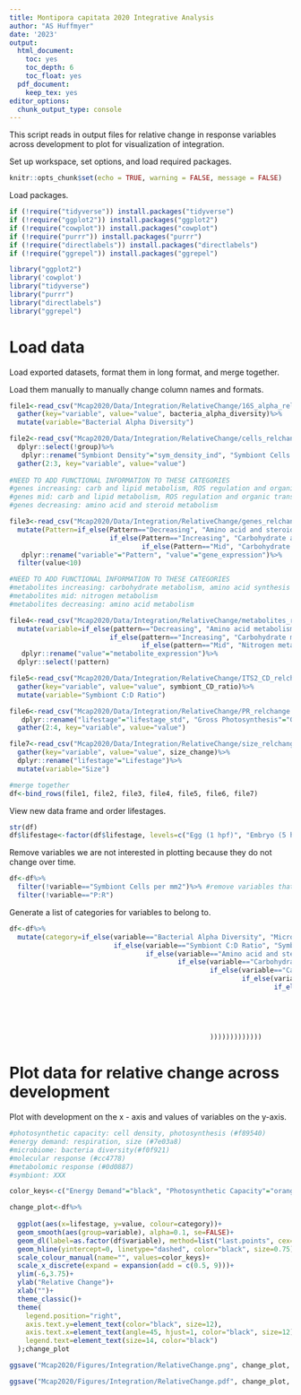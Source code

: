 ```yaml
---
title: Montipora capitata 2020 Integrative Analysis  
author: "AS Huffmyer"
date: '2023'
output:
  html_document:
    toc: yes
    toc_depth: 6
    toc_float: yes
  pdf_document:
    keep_tex: yes
editor_options: 
  chunk_output_type: console
---
```


This script reads in output files for relative change in response variables across development to plot for visualization of integration.  

Set up workspace, set options, and load required packages.    
```r
knitr::opts_chunk$set(echo = TRUE, warning = FALSE, message = FALSE)
```

Load packages.  

```r
if (!require("tidyverse")) install.packages("tidyverse")
if (!require("ggplot2")) install.packages("ggplot2")
if (!require("cowplot")) install.packages("cowplot")
if (!require("purrr")) install.packages("purrr")
if (!require("directlabels")) install.packages("directlabels")
if (!require("ggrepel")) install.packages("ggrepel")

library("ggplot2")
library('cowplot')
library("tidyverse")
library("purrr")
library("directlabels")
library("ggrepel")
```

# Load data  

Load exported datasets, format them in long format, and merge together.  

Load them manually to manually change column names and formats.  
```r
file1<-read_csv("Mcap2020/Data/Integration/RelativeChange/16S_alpha_relchange.csv")%>%
  gather(key="variable", value="value", bacteria_alpha_diversity)%>%
  mutate(variable="Bacterial Alpha Diversity")

file2<-read_csv("Mcap2020/Data/Integration/RelativeChange/cells_relchange.csv")%>%
  dplyr::select(!group)%>%
   dplyr::rename("Symbiont Density"="sym_density_ind", "Symbiont Cells per mm2"="sym_density_mm")%>%
  gather(2:3, key="variable", value="value")
  
#NEED TO ADD FUNCTIONAL INFORMATION TO THESE CATEGORIES 
#genes increasing: carb and lipid metabolism, ROS regulation and organic transport
#genes mid: carb and lipid metabolism, ROS regulation and organic transport
#genes decreasing: amino acid and steroid metabolism

file3<-read_csv("Mcap2020/Data/Integration/RelativeChange/genes_relchange.csv")%>%
  mutate(Pattern=if_else(Pattern=="Decreasing", "Amino acid and steroid metabolism", 
                         if_else(Pattern=="Increasing", "Carbohydrate and lipid metabolism, ROS regulation, organic transport", 
                                 if_else(Pattern=="Mid", "Carbohydrate and lipid metabolism, ROS regulation, transport", "NA"))))%>%
   dplyr::rename("variable"="Pattern", "value"="gene_expression")%>%
  filter(value<10)

#NEED TO ADD FUNCTIONAL INFORMATION TO THESE CATEGORIES 
#metabolites increasing: carbohydrate metabolism, amino acid synthesis
#metabolites mid: nitrogen metabolism
#metabolites decreasing: amino acid metabolism

file4<-read_csv("Mcap2020/Data/Integration/RelativeChange/metabolites_relchange.csv")%>%
  mutate(variable=if_else(pattern=="Decreasing", "Amino acid metabolism", 
                         if_else(pattern=="Increasing", "Carbohydrate metabolism, amino acid synthesis", 
                                 if_else(pattern=="Mid", "Nitrogen metabolism", "NA"))))%>%
   dplyr::rename("value"="metabolite_expression")%>%
  dplyr::select(!pattern)

file5<-read_csv("Mcap2020/Data/Integration/RelativeChange/ITS2_CD_relchange.csv")%>%
  gather(key="variable", value="value", symbiont_CD_ratio)%>%
  mutate(variable="Symbiont C:D Ratio")

file6<-read_csv("Mcap2020/Data/Integration/RelativeChange/PR_relchange.csv")%>%
   dplyr::rename("lifestage"="lifestage_std", "Gross Photosynthesis"="GP_change", "Respiration"="R_change", "P:R"="ratio_change")%>%
  gather(2:4, key="variable", value="value")

file7<-read_csv("Mcap2020/Data/Integration/RelativeChange/size_relchange.csv")%>%
  gather(key="variable", value="value", size_change)%>%
  dplyr::rename("lifestage"="Lifestage")%>%
  mutate(variable="Size")

#merge together 
df<-bind_rows(file1, file2, file3, file4, file5, file6, file7)
```

View new data frame and order lifestages. 
```r
str(df)
df$lifestage<-factor(df$lifestage, levels=c("Egg (1 hpf)", "Embryo (5 hpf)", "Embryo (38 hpf)", "Embryo (65 hpf)", "Larvae (93 hpf)", "Larvae (163 hpf)", "Larvae (183 hpf)", "Larvae (231 hpf)", "Metamorphosed Polyp (183 hpf)", "Metamorphosed Polyp (231 hpf)", "Attached Recruit (183 hpf)", "Attached Recruit (231 hpf)", "Attached Recruit (255 hpf)"))

```

Remove variables we are not interested in plotting because they do not change over time.  
```r
df<-df%>%
  filter(!variable=="Symbiont Cells per mm2")%>% #remove variables that are not useful for visualization 
  filter(!variable=="P:R")
```

Generate a list of categories for variables to belong to. 

```r
df<-df%>%
  mutate(category=if_else(variable=="Bacterial Alpha Diversity", "Microbiome Diversity", 
                          if_else(variable=="Symbiont C:D Ratio", "Symbiont Community", 
                                  if_else(variable=="Amino acid and steroid metabolism", "Molecular Response", 
                                          if_else(variable=="Carbohydrate and lipid metabolism, ROS regulation, organic transport", "Molecular Response",
                                                  if_else(variable=="Carbohydrate and lipid metabolism, ROS regulation, transport", "Molecular Response",
                                                          if_else(variable=="Amino acid metabolism", "Metabolomic Response",
                                                                  if_else(variable=="Carbohydrate metabolism, amino acid synthesis", "Metabolomic Response",
                                                                          if_else(variable=="Nitrogen metabolism", "Metabolomic Response",
                                                                                  if_else(variable=="Gross Photosynthesis", "Photosynthetic Capacity",
                                                                                          if_else(variable=="Symbiont Density", "Photosynthetic Capacity",
                                                                                                  if_else(variable=="Respiration", "Energy Demand",
                                                                                                          if_else(variable=="Size", "Energy Demand", "NA"
                                                  )))))))))))))
```


# Plot data for relative change across development  

Plot with development on the x - axis and values of variables on the y-axis.  

```r
#photosynthetic capacity: cell density, photosynthesis (#f89540)
#energy demand: respiration, size (#7e03a8)
#microbiome: bacteria diversity(#f0f921)
#molecular response (#cc4778)
#metabolomic response (#0d0887)
#symbiont: XXX

color_keys<-c("Energy Demand"="black", "Photosynthetic Capacity"="orange", "Microbiome Diversity"="darkgray", "Molecular Response"="red", "Metabolomic Response"="blue", "Symbiont Community"="darkgreen")

change_plot<-df%>%
  
  ggplot(aes(x=lifestage, y=value, colour=category))+
  geom_smooth(aes(group=variable), alpha=0.1, se=FALSE)+
  geom_dl(label=as.factor(df$variable), method=list("last.points", cex=0.85, hjust=-0.05), inherit.aes=T)+
  geom_hline(yintercept=0, linetype="dashed", color="black", size=0.75)+
  scale_colour_manual(name="", values=color_keys)+
  scale_x_discrete(expand = expansion(add = c(0.5, 9)))+
  ylim(-6,3.75)+
  ylab("Relative Change")+
  xlab("")+
  theme_classic()+
  theme(
    legend.position="right",
    axis.text.y=element_text(color="black", size=12),
    axis.text.x=element_text(angle=45, hjust=1, color="black", size=12), 
    legend.text=element_text(size=14, color="black")
  );change_plot

ggsave("Mcap2020/Figures/Integration/RelativeChange.png", change_plot, width=12, height=7, dpi=300)

ggsave("Mcap2020/Figures/Integration/RelativeChange.pdf", change_plot, width=12, height=7, dpi=300)
```

